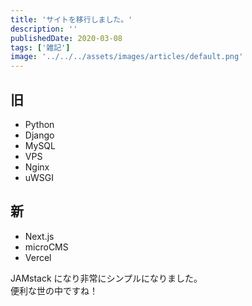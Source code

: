 ```yaml
---
title: 'サイトを移行しました。'
description: ''
publishedDate: 2020-03-08
tags: ['雑記']
image: '../../../assets/images/articles/default.png'
---
```


## 旧

- Python
- Django
- MySQL
- VPS
- Nginx
- uWSGI

## 新

- Next.js
- microCMS
- Vercel

JAMstack になり非常にシンプルになりました。  
便利な世の中ですね！
